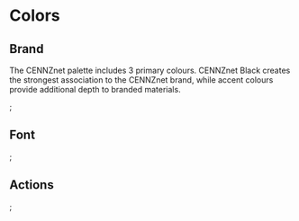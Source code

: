 
<Meta title="Design Tokens/Colors" />

# Colors

<p />

## Brand

The CENNZnet palette includes 3 primary colours. CENNZnet Black creates the strongest association to the CENNZnet brand, while accent colours provide additional depth to branded materials.

<DesignTokenDocBlock categoryName="color-brand" viewType="card" />;

## Font

<DesignTokenDocBlock categoryName="color-font" viewType="card" />;

## Actions

<DesignTokenDocBlock categoryName="color-action" viewType="card" />;
